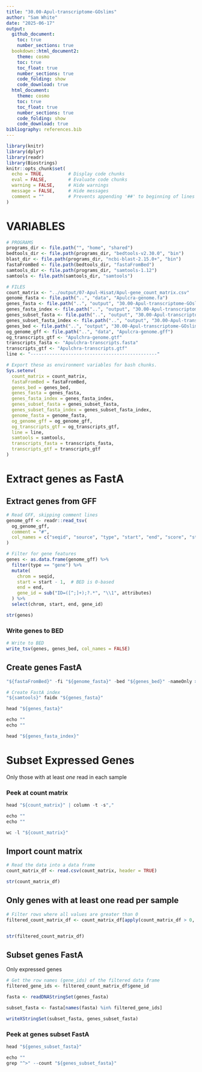 ```yaml
---
title: "30.00-Apul-transcriptome-GOslims"
author: "Sam White"
date: "2025-06-17"
output: 
  github_document:
    toc: true
    number_sections: true
  bookdown::html_document2:
    theme: cosmo
    toc: true
    toc_float: true
    number_sections: true
    code_folding: show
    code_download: true
  html_document:
    theme: cosmo
    toc: true
    toc_float: true
    number_sections: true
    code_folding: show
    code_download: true
bibliography: references.bib
---
```


```r
library(knitr)
library(dplyr)
library(readr)
library(Biostrings)
knitr::opts_chunk$set(
  echo = TRUE,         # Display code chunks
  eval = FALSE,        # Evaluate code chunks
  warning = FALSE,     # Hide warnings
  message = FALSE,     # Hide messages
  comment = ""         # Prevents appending '##' to beginning of lines in code output
)
```


# VARIABLES

```r
# PROGRAMS
programs_dir <- file.path("", "home", "shared")
bedtools_dir <- file.path(programs_dir, "bedtools-v2.30.0", "bin")
blast_dir <- file.path(programs_dir, "ncbi-blast-2.15.0+", "bin")
fastaFromBed <- file.path(bedtools_dir, "fastaFromBed")
samtools_dir <- file.path(programs_dir, "samtools-1.12")
samtools <- file.path(samtools_dir, "samtools")

# FILES
count_matrix <- "../output/07-Apul-Hisat/Apul-gene_count_matrix.csv"
genome_fasta <- file.path("..", "data", "Apulcra-genome.fa")
genes_fasta <- file.path("..", "output", "30.00-Apul-transcriptome-GOslims", "Apulchra-genes.fasta")
genes_fasta_index <- file.path("..", "output", "30.00-Apul-transcriptome-GOslims", "Apulchra-genes.fasta.fai")
genes_subset_fasta <- file.path("..", "output", "30.00-Apul-transcriptome-GOslims", "Apulchra-subset-genes.fasta")
genes_subset_fasta_index <- file.path("..", "output", "30.00-Apul-transcriptome-GOslims", "Apulchra-subset-genes.fasta.fai")
genes_bed <- file.path("..", "output", "30.00-Apul-transcriptome-GOslims", "Apulchra-genes.bed")
og_genome_gff <- file.path("..", "data", "Apulcra-genome.gff")
og_transcripts_gtf <- "Apulchra-genome.gtf"
transcripts_fasta <- "Apulchra-transcripts.fasta"
transcripts_gtf <- "Apulchra-transcripts.gtf"
line <- "-----------------------------------------------"

# Export these as environment variables for bash chunks.
Sys.setenv(
  count_matrix = count_matrix,
  fastaFromBed = fastaFromBed,
  genes_bed = genes_bed,
  genes_fasta = genes_fasta,
  genes_fasta_index = genes_fasta_index,
  genes_subset_fasta = genes_subset_fasta,
  genes_subset_fasta_index = genes_subset_fasta_index,
  genome_fasta = genome_fasta,
  og_genome_gff = og_genome_gff,
  og_transcripts_gtf = og_transcripts_gtf,
  line = line,
  samtools = samtools,
  transcripts_fasta = transcripts_fasta,
  transcripts_gtf = transcripts_gtf
)
```

# Extract genes as FastA

## Extract genes from GFF
```r

# Read GFF, skipping comment lines
genome_gff <- readr::read_tsv(
  og_genome_gff,
  comment = "#",
  col_names = c("seqid", "source", "type", "start", "end", "score", "strand", "phase", "attributes")
)

# Filter for gene features
genes <- as.data.frame(genome_gff) %>%
  filter(type == "gene") %>%
  mutate(
    chrom = seqid,
    start = start - 1,  # BED is 0-based
    end = end,
    gene_id = sub("ID=([^;]+);?.*", "\\1", attributes)
  ) %>%
  select(chrom, start, end, gene_id)

str(genes)
```

### Write genes to BED
```r
# Write to BED
write_tsv(genes, genes_bed, col_names = FALSE)
```

## Create genes FastA

```r

"${fastaFromBed}" -fi "${genome_fasta}" -bed "${genes_bed}" -nameOnly > "${genes_fasta}"

# Create FastA index
"${samtools}" faidx "${genes_fasta}"

head "${genes_fasta}"

echo ""
echo ""

head "${genes_fasta_index}"
```
# Subset Expressed Genes

Only those with at least _one_ read in each sample

### Peek at count matrix

```r
head "${count_matrix}" | column -t -s","

echo ""
echo ""

wc -l "${count_matrix}"
```


## Import count matrix
```r

# Read the data into a data frame
count_matrix_df <- read.csv(count_matrix, header = TRUE)

str(count_matrix_df)
```

## Only genes with at least one read per sample
```r
# Filter rows where all values are greater than 0
filtered_count_matrix_df <- count_matrix_df[apply(count_matrix_df > 0, 1, all), ]


str(filtered_count_matrix_df)
```

## Subset genes FastA

Only expressed genes

```r
# Get the row names (gene_ids) of the filtered data frame
filtered_gene_ids <- filtered_count_matrix_df$gene_id

fasta <- readDNAStringSet(genes_fasta)

subset_fasta <- fasta[names(fasta) %in% filtered_gene_ids]

```

```r
writeXStringSet(subset_fasta, genes_subset_fasta)
```

### Peek at genes subset FastA
```r
head "${genes_subset_fasta}"

echo ""
grep "^>" --count "${genes_subset_fasta}"
```